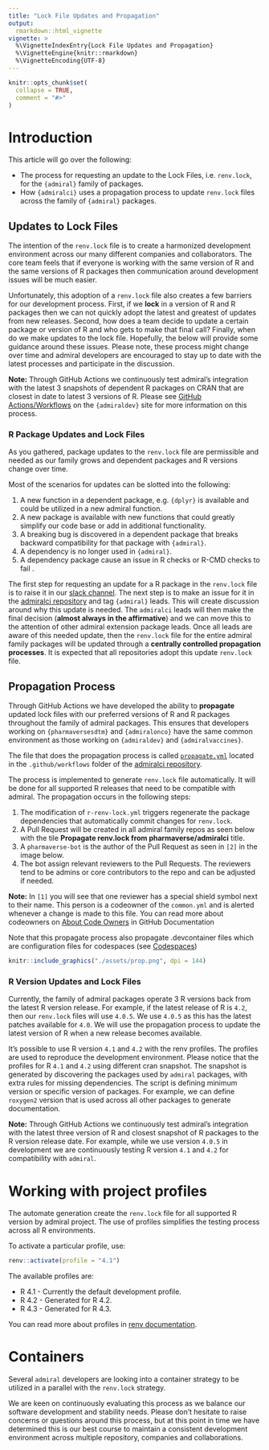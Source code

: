 ```yaml
---
title: "Lock File Updates and Propagation"
output: 
  rmarkdown::html_vignette
vignette: >
  %\VignetteIndexEntry{Lock File Updates and Propagation}
  %\VignetteEngine{knitr::rmarkdown}
  %\VignetteEncoding{UTF-8}
---
```


```r
knitr::opts_chunk$set(
  collapse = TRUE,
  comment = "#>"
)
```

# Introduction

This article will go over the following:

* The process for requesting an update to the Lock Files, i.e. `renv.lock`, for the `{admiral}` family of packages.
* How `{admiralci}` uses a propagation process to update `renv.lock` files across the family of `{admiral}` packages.

## Updates to Lock Files 

The intention of the `renv.lock` file is to create a harmonized development environment across our many different companies and collaborators.  The core team feels that if everyone is working with the same version of R and the same versions of R packages then communication around development issues will be much easier.  

Unfortunately, this adoption of a `renv.lock` file also creates a few barriers for our development process.  First, if we **lock** in a version of R and R packages then we can not quickly adopt the latest and greatest of updates from new releases.  Second, how does a team decide to update a certain package or version of R and who gets to make that final call? Finally, when do we make updates to the lock file. Hopefully, the below will provide some guidance around these issues.  Please note, these process might change over time and admiral developers are encouraged to stay up to date with the latest processes and participate in the discussion.

**Note:** Through GitHub Actions we continuously test admiral's integration with the latest 3 snapshots of dependent R packages on CRAN that are closest in date to latest 3 versions of R.  Please see [GitHub Actions/Workflows]( https://pharmaverse.github.io/admiraldev/devel/articles/pr_review_guidance.html#github-actionsworkflows) on the `{admiraldev}` site for more information on this process.

### R Package Updates and Lock Files

As you gathered, package updates to the `renv.lock` file are permissible and needed as our family grows and dependent packages and R versions change over time.  

Most of the scenarios for updates can be slotted into the following:

1. A new function in a dependent package, e.g. `{dplyr}` is available and could be utilized in a new admiral function.
2. A new package is available with new functions that could greatly simplify our code base or add in additional functionality.
3. A breaking bug is discovered in a dependent package that breaks backward compatibility for that package with `{admiral}`.
4. A dependency is no longer used in `{admiral}`.
5. A dependency package cause an issue in R checks or R-CMD checks to fail .

The first step for requesting an update for a R package in the `renv.lock` file is to raise it in our [slack channel](https://app.slack.com/client/T028PB489D3/C028SJ83KM1).  The next step is to make an issue for it in the [admiralci repository](https://github.com/pharmaverse/admiralci/) and tag `{admiral}` leads.  This will create discussion around why this update is needed. The `admiralci` leads will then make the final decision (**almost always in the affirmative**) and we can move this to the attention of other admiral extension package leads.  Once all leads are aware of this needed update, then the `renv.lock` file for the entire admiral family packages will be updated through a **centrally controlled propagation processes**.  It is expected that all repositories adopt this update `renv.lock` file.

## Propagation Process

Through GitHub Actions we have developed the ability to **propagate** updated lock files with our preferred versions of R and R packages throughout the family of admiral packages.  This ensures that developers working on `{pharmaversesdtm}` and `{admiralonco}` have the same common environment as those working on `{admiraldev}` and `{admiralvaccines}`. 


The file that does the propagation process is called [`propagate.yml`](https://github.com/pharmaverse/admiralci/blob/main/.github/workflows/propagate.yml) located in the `.github/workflows` folder of the [admiralci repository](https://github.com/pharmaverse/admiralci/). 

The process is implemented to generate `renv.lock` file automatically. It will be done for all supported R releases that need to be compatible with admiral. The propagation occurs in the following steps:

1. The modification of `r-renv-lock.yml` triggers regenerate the package dependencies that automatically commit changes for `renv.lock`.
2. A Pull Request will be created in all admiral family repos as seen below with the tile **Propagate renv.lock from pharmaverse/admiralci** title.  
3. A `pharmaverse-bot` is the author of the Pull Request as seen in `[2]` in the image below.  
4. The bot assign relevant reviewers to the Pull Requests. The reviewers tend to be admins or core contributors to the repo and can be adjusted if needed.  

**Note:** In `[1]` you will see that one reviewer has a special shield symbol next to their name.  This person is a codeowner of the `common.yml` and is alerted whenever a change is made to this file.  You can read more about codeowners on [About Code Owners](https://docs.github.com/en/repositories/managing-your-repositorys-settings-and-features/customizing-your-repository/about-code-owners) in GitHub Documentation

Note that this propagate process also propagate .devcontainer files which are configuration files for codespaces (see [Codespaces](codespaces.Rmd))

```r
knitr::include_graphics("./assets/prop.png", dpi = 144)
```


### R Version Updates and Lock Files

Currently, the family of admiral packages operate 3 R versions back from the latest R version release.  For example, if the latest release of R is `4.2`, then our `renv.lock` files will use `4.0.5`.  We use `4.0.5` as this has the latest patches available for `4.0`.  We will use the propagation process to update the latest version of R when a new release becomes available.

It's possible to use R version `4.1` and `4.2` with the renv profiles. The profiles are used to reproduce the development environment. Please notice that the profiles for R `4.1` and `4.2` using different cran snapshot. The snapshot is generated by discovering the packages used by `admiral` packages, with extra rules for missing dependencies. The script is defining minimum version or specific version of packages. For example, we can define `roxygen2` version that is used across all other packages to generate documentation.

**Note:** Through GitHub Actions we continuously test admiral's integration with the latest three version of R and closest snapshot of R packages to the R version release date.  For example, while we use version `4.0.5` in development we are continuously testing R version `4.1` and `4.2` for compatibility with `admiral`.

# Working with project profiles

The automate generation create the `renv.lock` file for all supported R version by admiral project. The use of profiles simplifies the testing process across all R environments.

To activate a particular profile, use:

```r
renv::activate(profile = "4.1")
```

The available profiles are:

- R 4.1 - Currently the default development profile.
- R 4.2 - Generated for R 4.2.
- R 4.3 - Generated for R 4.3.

You can read more about profiles in [renv documentation](https://rstudio.github.io/renv/articles/profiles.html).

# Containers

Several `admiral` developers are looking into a container strategy to be utilized in a parallel with the `renv.lock` strategy.  


We are keen on continuously evaluating this process as we balance our software development and stability needs.  Please don't hesitate to raise concerns or questions around this process, but at this point in time we have determined this is our best course to maintain a consistent development environment across multiple repository, companies and collaborations.


